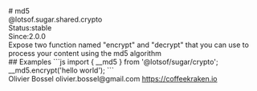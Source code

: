 <div class="docmap-mdx">
# md5
<div class="_namespace">@lotsof.sugar.shared.crypto</div>
<div class="_metas">
<div class="_status"><span class="_status-label">Status:</span><span class="_status-value -stable">stable</span></div>
<div class="_since"><span class="_since-label">Since:</span><span class="_since-value">2.0.0</span></div>
</div>
<div class="_description">
Expose two function named "encrypt" and "decrypt" that you can use to process your content using the md5 algorithm
</div>
<div class="_examples">
## Examples
```js
import { __md5 } from '@lotsof/sugar/crypto';
__md5.encrypt('hello world');
```
</div>
<div class="_author">
<span class="_name">Olivier Bossel</span>
<span class="_email">olivier.bossel@gmail.com</span>
<a href="https://coffeekraken.io" target="_blank" class="_url">https://coffeekraken.io</a>
</div>
</div>